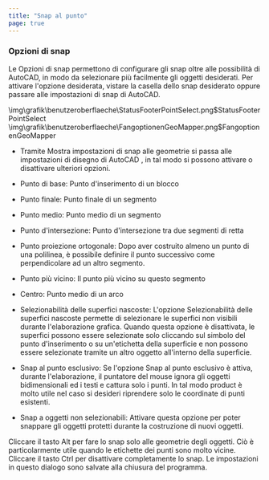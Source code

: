 ```yaml
---
title: "Snap al punto"
page: true
---
```


### Opzioni di snap 
Le Opzioni di snap permettono di configurare gli snap <GeoDesigner>oltre alle possibilit&#224; di AutoCAD</GeoDesigner>, in modo da selezionare pi&#249; facilmente gli oggetti desiderati. Per attivare l&#39;opzione desiderata, vistare la casella dello snap desiderato<GeoDesigner> oppure passare alle impostazioni di snap di AutoCAD</GeoDesigner>.

<GeoDesigner>
<Image>\img\grafik\benutzeroberflaeche\StatusFooterPointSelect.png$StatusFooterPointSelect</Image>
</GeoDesigner>
<GeoMapper>
<Image>\img\grafik\benutzeroberflaeche\FangoptionenGeoMapper.png$FangoptionenGeoMapper</Image>
</GeoMapper>


<GeoDesigner>

- Tramite <Border>Mostra impostazioni di snap alle geometrie</Border>  si passa alle <Italic> impostazioni di disegno di AutoCAD </Italic> , in tal modo si possono attivare o disattivare ulteriori opzioni.





</GeoDesigner>

<GeoMapper>

- <Bold> Punto di base: </Bold>  Punto d&#39;inserimento di un blocco


- <Bold> Punto finale: </Bold>  Punto finale di un segmento


- <Bold> Punto medio: </Bold>  Punto medio di un segmento


- <Bold> Punto d&#39;intersezione: </Bold>  Punto d&#39;intersezione tra due segmenti di retta


- <Bold> Punto proiezione ortogonale: </Bold>  Dopo aver costruito almeno un punto di una polilinea, &#232; possibile definire il punto successivo come perpendicolare ad un altro segmento.


- <Bold> Punto pi&#249; vicino: </Bold>  Il punto pi&#249; vicino su questo segmento


- <Bold> Centro: </Bold>  Punto medio di un arco





</GeoMapper>



- <Bold> Selezionabilit&#224; delle superfici nascoste: </Bold>  L&#39;opzione <Italic> Selezionabilit&#224; delle superfici nascoste </Italic>  permette di selezionare le superfici non visibili durante l&#39;elaborazione grafica. Quando questa opzione &#232; disattivata, le superfici possono essere selezionate solo cliccando sul simbolo del punto d&#39;inserimento o su un&#39;etichetta della superficie e non possono essere selezionate tramite un altro oggetto all&#39;interno della superficie.

- <Bold> Snap al punto esclusivo: </Bold>  Se l&#39;opzione <Italic> Snap al punto esclusivo </Italic>  &#232; attiva, durante l&#39;elaborazione, il puntatore del mouse ignora gli oggetti bidimensionali ed i testi e cattura solo i punti. In tal modo <Placeholder>product</Placeholder> &#232; molto utile nel caso si desideri riprendere solo le coordinate di punti esistenti.

- <Bold> Snap a oggetti non selezionabili: </Bold>  Attivare questa opzione per poter snappare gli oggetti protetti durante la costruzione di nuovi oggetti.




<Success>
Cliccare il tasto  <Border>Alt</Border>  per fare lo snap solo alle geometrie degli oggetti. Ci&#242; &#232; particolarmente utile quando le etichette dei punti sono molto vicine. 
</Success>

<Success>
Cliccare il tasto  <Border>Ctrl</Border>  per disattivare completamente lo snap. 
</Success>

<Success>
Le impostazioni in questo dialogo sono salvate alla chiusura del programma.
</Success>

